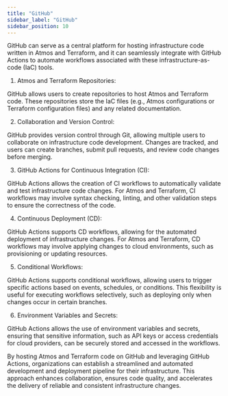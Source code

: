 ```yaml
---
title: "GitHub"
sidebar_label: "GitHub"
sidebar_position: 10
---
```


GitHub can serve as a central platform for hosting infrastructure code written in Atmos and Terraform, and it can seamlessly integrate with GitHub Actions to automate workflows associated with these infrastructure-as-code (IaC) tools.

1. Atmos and Terraform Repositories:

GitHub allows users to create repositories to host Atmos and Terraform code. These repositories store the IaC files (e.g., Atmos configurations or Terraform configuration files) and any related documentation.

2. Collaboration and Version Control:

GitHub provides version control through Git, allowing multiple users to collaborate on infrastructure code development. Changes are tracked, and users can create branches, submit pull requests, and review code changes before merging.

3. GitHub Actions for Continuous Integration (CI):

GitHub Actions allows the creation of CI workflows to automatically validate and test infrastructure code changes. For Atmos and Terraform, CI workflows may involve syntax checking, linting, and other validation steps to ensure the correctness of the code.

4. Continuous Deployment (CD):

GitHub Actions supports CD workflows, allowing for the automated deployment of infrastructure changes. For Atmos and Terraform, CD workflows may involve applying changes to cloud environments, such as provisioning or updating resources.

5. Conditional Workflows:

GitHub Actions supports conditional workflows, allowing users to trigger specific actions based on events, schedules, or conditions. This flexibility is useful for executing workflows selectively, such as deploying only when changes occur in certain branches.

6. Environment Variables and Secrets:

GitHub Actions allows the use of environment variables and secrets, ensuring that sensitive information, such as API keys or access credentials for cloud providers, can be securely stored and accessed in the workflows.

By hosting Atmos and Terraform code on GitHub and leveraging GitHub Actions, organizations can establish a streamlined and automated development and deployment pipeline for their infrastructure. This approach enhances collaboration, ensures code quality, and accelerates the delivery of reliable and consistent infrastructure changes.
